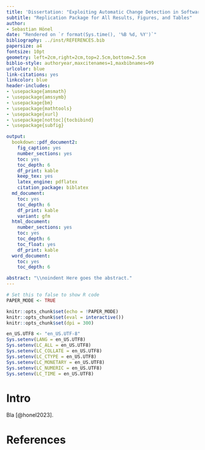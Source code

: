 ```yaml
---
title: 'Dissertation: "Exploiting Automatic Change Detection in Software Process Evolution for Organizational Learning"'
subtitle: "Replication Package for All Results, Figures, and Tables"
author:
- Sebastian Hönel
date: "Rendered on `r format(Sys.time(), '%B %d, %Y')`"
bibliography: ../inst/REFERENCES.bib
papersize: a4
fontsize: 10pt
geometry: left=2cm,right=2cm,top=2.5cm,bottom=2.5cm
biblio-style: authoryear,maxcitenames=1,maxbibnames=99
urlcolor: blue
link-citations: yes
linkcolor: blue
header-includes:
- \usepackage{amsmath}
- \usepackage{amssymb}
- \usepackage{bm}
- \usepackage{mathtools}
- \usepackage{xurl}
- \usepackage[nottoc]{tocbibind}
- \usepackage{subfig}

output:
  bookdown::pdf_document2:
    fig_caption: yes
    number_sections: yes
    toc: yes
    toc_depth: 6
    df_print: kable
    keep_tex: yes
    latex_engine: pdflatex
    citation_package: biblatex
  md_document:
    toc: yes
    toc_depth: 6
    df_print: kable
    variant: gfm
  html_document:
    number_sections: yes
    toc: yes
    toc_depth: 6
    toc_float: yes
    df_print: kable
  word_document:
    toc: yes
    toc_depth: 6

abstract: "\\noindent Here goes the abstract."
---
```


\newcommand*\mean[1]{\overline{#1}}
\newcommand{\abs}[1]{\left\lvert\,#1\,\right\rvert}
\newcommand{\norm}[1]{\left\lVert\,#1\,\right\rVert}
\newcommand{\infdiv}[2]{#1\;\|\;#2}
\newcommand\argmax[1]{\underset{#1}{arg\,max}}
\newcommand\argmin[1]{\underset{#1}{arg\,min}}

```r
# Set this to false to show R code
PAPER_MODE <- TRUE
```


```r
knitr::opts_chunk$set(echo = !PAPER_MODE)
knitr::opts_chunk$set(eval = interactive())
knitr::opts_chunk$set(dpi = 300)

en_US.UTF8 <- "en_US.UTF-8"
Sys.setenv(LANG = en_US.UTF8)
Sys.setenv(LC_ALL = en_US.UTF8)
Sys.setenv(LC_COLLATE = en_US.UTF8)
Sys.setenv(LC_CTYPE = en_US.UTF8)
Sys.setenv(LC_MONETARY = en_US.UTF8)
Sys.setenv(LC_NUMERIC = en_US.UTF8)
Sys.setenv(LC_TIME = en_US.UTF8)
```

# Intro

Bla [@honel2023].


# References {-}

<div id="refs"></div>